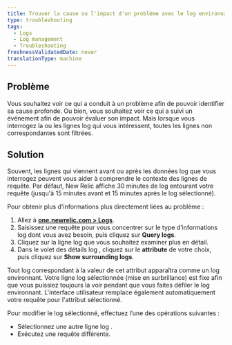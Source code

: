 ```yaml
---
title: Trouver la cause ou l'impact d'un problème avec le log environnant
type: troubleshooting
tags:
  - Logs
  - Log management
  - Troubleshooting
freshnessValidatedDate: never
translationType: machine
---
```


## Problème

Vous souhaitez voir ce qui a conduit à un problème afin de pouvoir identifier sa cause profonde. Ou bien, vous souhaitez voir ce qui a suivi un événement afin de pouvoir évaluer son impact. Mais lorsque vous interrogez la ou les lignes log qui vous intéressent, toutes les lignes non correspondantes sont filtrées.

## Solution

Souvent, les lignes qui viennent avant ou après les données log que vous interrogez peuvent vous aider à comprendre le contexte des lignes de requête. Par défaut, New Relic affiche 30 minutes de log entourant votre requête (jusqu'à 15 minutes avant et 15 minutes après le log sélectionné).

Pour obtenir plus d'informations plus directement liées au problème :

1. Allez à <DNT>**[one.newrelic.com &gt; Logs](https://one.newrelic.com)**</DNT>.
2. Saisissez une requête pour vous concentrer sur le type d’informations log dont vous avez besoin, puis cliquez sur <DNT>**Query logs**</DNT>.
3. Cliquez sur la ligne log que vous souhaitez examiner plus en détail.
4. Dans le volet des détails log , cliquez sur le <DNT>**attribute**</DNT> de votre choix, puis cliquez sur <DNT>**Show surrounding logs**</DNT>.

Tout log correspondant à la valeur de cet attribut apparaîtra comme un log environnant. Votre ligne log sélectionnée (mise en surbrillance) est fixe afin que vous puissiez toujours la voir pendant que vous faites défiler le log environnant. L'interface utilisateur remplace également automatiquement votre requête pour l'attribut sélectionné.

Pour modifier le log sélectionné, effectuez l’une des opérations suivantes :

* Sélectionnez une autre ligne log .
* Exécutez une requête différente.